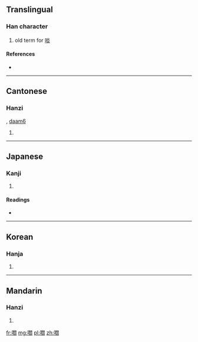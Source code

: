 ==Translingual==

===Han character===
{{Han char|rn=30|rad=口|as=16|sn=19|four=6702<sub>0</sub>|canj=口日弓X (RANX)}}
#old term for [[啖]]

====References====
* {{Han ref|kx=0213.310|dkj=04558|dj=0436.100|hdz=10703.160|uh=56AA|ud=22186|bh=F1F4|bd=61940}}

----

==Cantonese==

===Hanzi===
{{yue-hanzi|jyut=|y=taam6}}, [[daam6]]
#{{defn|Cantonese|sort=口16}}

----

==Japanese==

===Kanji===
{{ja-kanji|grade=|rs=口16}}

# {{defn|Japanese|sort=口16}}

====Readings====
* {{ja-readings|on=[[たん]] (tan), [[だん]] (dan)|kun=[[くらう]] (kurau), [[くらわす]] (kurawasu)}}

----

==Korean==

===Hanja===
{{ko-hanja|hangeul=담|rv=dam|mr=tam}}

# {{defn|Korean|sort=口16}}

----

==Mandarin==

===Hanzi===
{{cmn-hanzi|pin=[[dàn]] ([[dan4]]), [[rāng]] ([[rang1]])|wg=tan<sup>4</sup>, jang<sup>1</sup>}}
#{{defn|Mandarin|sort=口16}}

[[fr:嚪]]
[[mg:嚪]]
[[pl:嚪]]
[[zh:嚪]]